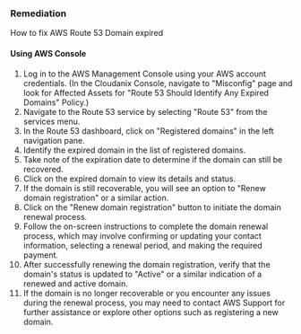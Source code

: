 ### Remediation

How to fix AWS Route 53 Domain expired

#### Using AWS Console

1. Log in to the AWS Management Console using your AWS account credentials.
    (In the Cloudanix Console, navigate to "Misconfig" page and look for Affected Assets for "Route 53 Should Identify Any Expired Domains" Policy.)
2. Navigate to the Route 53 service by selecting "Route 53" from the services menu.
3. In the Route 53 dashboard, click on "Registered domains" in the left navigation pane.
4. Identify the expired domain in the list of registered domains.
5. Take note of the expiration date to determine if the domain can still be recovered.
6. Click on the expired domain to view its details and status.
7. If the domain is still recoverable, you will see an option to "Renew domain registration" or a similar action.
8. Click on the "Renew domain registration" button to initiate the domain renewal process.
9. Follow the on-screen instructions to complete the domain renewal process, which may involve confirming or updating your contact information, selecting a renewal period, and making the required payment.
10. After successfully renewing the domain registration, verify that the domain's status is updated to "Active" or a similar indication of a renewed and active domain.
11. If the domain is no longer recoverable or you encounter any issues during the renewal process, you may need to contact AWS Support for further assistance or explore other options such as registering a new domain.
